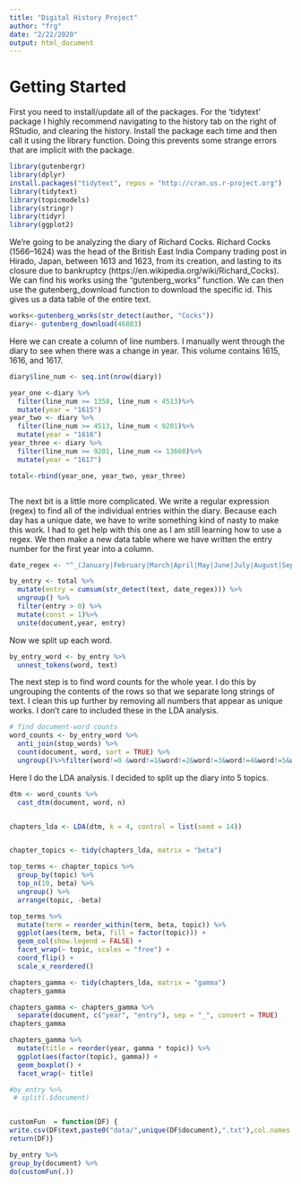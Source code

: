 ```yaml
---
title: "Digital History Project"
author: "frg"
date: "2/22/2020"
output: html_document
---
```

# Getting Started
First you need to install/update all of the packages. For the 'tidytext' package I highly recommend navigating to the history tab on the right of RStudio, and clearing the history. Install the package each time and then call it using the library function. Doing this prevents some strange errors that are implicit with the package.
```r

library(gutenbergr)
library(dplyr)
install.packages("tidytext", repos = "http://cran.us.r-project.org")
library(tidytext)
library(topicmodels)
library(stringr)
library(tidyr)
library(ggplot2)
```

We're going to be analyzing the diary of Richard Cocks. Richard Cocks (1566–1624) was the head of the British East India Company trading post in Hirado, Japan, between 1613 and 1623, from its creation, and lasting to its closure due to bankruptcy (https://en.wikipedia.org/wiki/Richard_Cocks). We can find his works using the "gutenberg_works" function. We can then use the gutenberg_download function to download the specific id. This gives us a data table of the entire text.

```r
works<-gutenberg_works(str_detect(author, "Cocks"))
diary<- gutenberg_download(46803)

```

Here we can create a column of line numbers. I manually went through the diary to see when there was a change in year. This volume contains 1615, 1616, and 1617.
```r
diary$line_num <- seq.int(nrow(diary))

year_one <-diary %>%
  filter(line_num >= 1358, line_num < 4513)%>%
  mutate(year = "1615")
year_two <- diary %>%
  filter(line_num >= 4513, line_num < 9201)%>%
  mutate(year = "1616")
year_three <- diary %>%
  filter(line_num >= 9201, line_num <= 13660)%>%
  mutate(year = "1617")

total<-rbind(year_one, year_two, year_three)



```

The next bit is a little more complicated. We write a regular expression (regex) to find all of the individual entries within the diary. Because each day has a unique date, we have to write something kind of nasty to make this work. I had to get help with this one as I am still learning how to use a regex. We then make a new data table where we have written the entry number for the first year into a column.

```r
date_regex <- "^_(January|February|March|April|May|June|July|August|September|October|November|December) [0-9]*"

by_entry <- total %>%
  mutate(entry = cumsum(str_detect(text, date_regex))) %>%
  ungroup() %>%
  filter(entry > 0) %>%
  mutate(const = 1)%>%
  unite(document,year, entry)
```

Now we split up each word.
```r
by_entry_word <- by_entry %>%
  unnest_tokens(word, text)
```

The next step is to find word counts for the whole year. I do this by ungrouping the contents of the rows so that we separate long strings of text. I clean this up further by removing all numbers that appear as unique works. I don't care to included these in the LDA analysis.

```r
# find document-word counts
word_counts <- by_entry_word %>%
  anti_join(stop_words) %>%
  count(document, word, sort = TRUE) %>%
  ungroup()%>%filter(word!=0 &word!=1&word!=2&word!=3&word!=4&word!=5&word!=6&word!=7&word!=8&word!=9)
```


Here I do the LDA analysis. I decided to split up the diary into 5 topics. 
```r
dtm <- word_counts %>%
  cast_dtm(document, word, n)


chapters_lda <- LDA(dtm, k = 4, control = list(seed = 14))


chapter_topics <- tidy(chapters_lda, matrix = "beta")


```




```r
top_terms <- chapter_topics %>%
  group_by(topic) %>%
  top_n(10, beta) %>%
  ungroup() %>%
  arrange(topic, -beta)

top_terms %>%
  mutate(term = reorder_within(term, beta, topic)) %>%
  ggplot(aes(term, beta, fill = factor(topic))) +
  geom_col(show.legend = FALSE) +
  facet_wrap(~ topic, scales = "free") +
  coord_flip() +
  scale_x_reordered()
```


```r

chapters_gamma <- tidy(chapters_lda, matrix = "gamma")
chapters_gamma

chapters_gamma <- chapters_gamma %>%
  separate(document, c("year", "entry"), sep = "_", convert = TRUE)
chapters_gamma

chapters_gamma %>%
  mutate(title = reorder(year, gamma * topic)) %>%
  ggplot(aes(factor(topic), gamma)) +
  geom_boxplot() +
  facet_wrap(~ title)
```



```r
#by_entry %>%
 # split(.$document) 


customFun  = function(DF) {
write.csv(DF$text,paste0("data/",unique(DF$document),".txt"),col.names = F, row.names = F)
return(DF)}

by_entry %>% 
group_by(document) %>% 
do(customFun(.))


```




